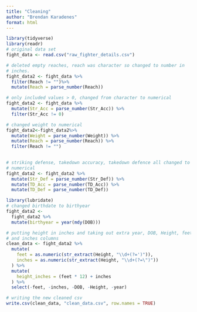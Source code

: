 ```yaml
---
title: "Cleaning"
author: "Brendan Karadenes"
format: html
---
```


```r
library(tidyverse)
library(readr)
# original data set 
fight_data <- read.csv("raw_fighter_details.csv")
```

```r
# deleted empty reaches, reach was character so changed to number in
# inches.
fight_data2 <- fight_data %>%
  filter(Reach != "")%>%
  mutate(Reach = parse_number(Reach))
```

```r
# only included values > 0, changed from character to numerical
fight_data2 <- fight_data %>%
  mutate(Str_Acc = parse_number(Str_Acc)) %>%
  filter(Str_Acc != 0)
```

```r
# changed weight to numerical
fight_data2<-fight_data2%>%
  mutate(Weight = parse_number(Weight)) %>%
  mutate(Reach = parse_number(Reach)) %>%
  filter(Reach != "")
  
```

```r
# striking defense, takedown accuracy, takedown defence all changed to
# numerical
fight_data2 <- fight_data2 %>%
  mutate(Str_Def = parse_number(Str_Def)) %>%
  mutate(TD_Acc = parse_number(TD_Acc)) %>%
  mutate(TD_Def = parse_number(TD_Def))
```


```r
library(lubridate)
# changed birthdate to birthyear
fight_data2 <-
  fight_data2 %>%
  mutate(birthyear = year(mdy(DOB)))
```

```r
# putting height in inches and taking out extra year, DOB, Height, feet,
# and inches columns
clean_data <- fight_data2 %>%
  mutate(
    feet = as.numeric(str_extract(Height, "\\d+(?=')")), 
    inches = as.numeric(str_extract(Height, "\\d+(?=\")")) 
  ) %>%
  mutate(
    height_inches = (feet * 12) + inches 
  ) %>%
  select(-feet, -inches, -DOB, -Height, -year)
```

```r
# writing the new cleaned csv
write.csv(clean_data, "clean_data.csv", row.names = TRUE)
```



